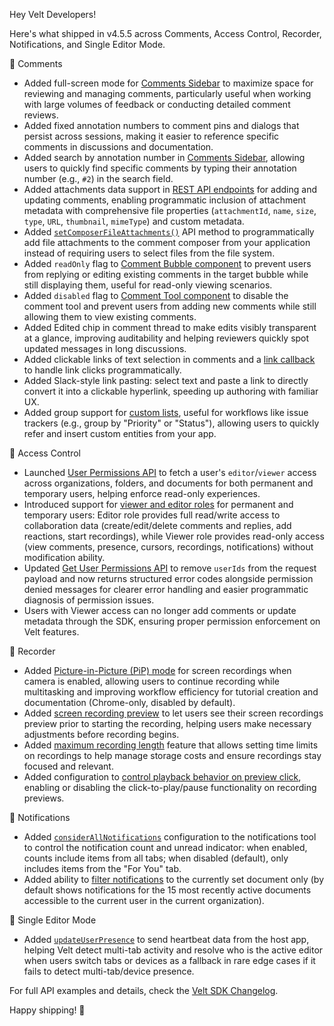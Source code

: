 Hey Velt Developers!

Here's what shipped in v4.5.5 across Comments, Access Control, Recorder, Notifications, and Single Editor Mode.

:speech_balloon: Comments

- Added full-screen mode for [Comments Sidebar](https://docs.velt.dev/async-collaboration/comments/customize-ui/sidebar) to maximize space for reviewing and managing comments, particularly useful when working with large volumes of feedback or conducting detailed comment reviews.
- Added fixed annotation numbers to comment pins and dialogs that persist across sessions, making it easier to reference specific comments in discussions and documentation.
- Added search by annotation number in [Comments Sidebar](https://docs.velt.dev/async-collaboration/comments/customize-ui/sidebar), allowing users to quickly find specific comments by typing their annotation number (e.g., `#2`) in the search field.
- Added attachments data support in [REST API endpoints](https://docs.velt.dev/api-reference/rest-apis/comments/add-comment) for adding and updating comments, enabling programmatic inclusion of attachment metadata with comprehensive file properties (`attachmentId`, `name`, `size`, `type`, `URL`, `thumbnail`, `mimeType`) and custom metadata.
- Added [`setComposerFileAttachments()`](https://docs.velt.dev/async-collaboration/comments/customize-behavior/general-controls#set-attachments-programmatically) API method to programmatically add file attachments to the comment composer from your application instead of requiring users to select files from the file system.
- Added `readOnly` flag to [Comment Bubble component](https://docs.velt.dev/async-collaboration/comments/customize-behavior/general-controls#set-comment-bubbles-as-read-only) to prevent users from replying or editing existing comments in the target bubble while still displaying them, useful for read-only viewing scenarios.
- Added `disabled` flag to [Comment Tool component](https://docs.velt.dev/async-collaboration/comments/customize-behavior/general-controls#disable-comment-tool) to disable the comment tool and prevent users from adding new comments while still allowing them to view existing comments.
- Added Edited chip in comment thread to make edits visibly transparent at a glance, improving auditability and helping reviewers quickly spot updated messages in long discussions.
- Added clickable links of text selection in comments and a [link callback](https://docs.velt.dev/async-collaboration/comments/customize-behavior/action-callbacks#on-comment-selection-link-click) to handle link clicks programmatically.
- Added Slack-style link pasting: select text and paste a link to directly convert it into a clickable hyperlink, speeding up authoring with familiar UX.
- Added group support for [custom lists](https://docs.velt.dev/async-collaboration/comments/customize-behavior/action-event-handlers#custom-category-list-opened), useful for workflows like issue trackers (e.g., group by "Priority" or "Status"), allowing users to quickly refer and insert custom entities from your app.

:closed_lock_with_key: Access Control

- Launched [User Permissions API](https://docs.velt.dev/security/access-control/user-permissions#get-user-permissions) to fetch a user's `editor`/`viewer` access across organizations, folders, and documents for both permanent and temporary users, helping enforce read-only experiences.
- Introduced support for [viewer and editor roles](https://docs.velt.dev/security/access-control/user-permissions#viewer-vs-editor) for permanent and temporary users: Editor role provides full read/write access to collaboration data (create/edit/delete comments and replies, add reactions, start recordings), while Viewer role provides read-only access (view comments, presence, cursors, recordings, notifications) without modification ability.
- Updated [Get User Permissions API](https://docs.velt.dev/security/access-control/user-permissions#get-user-permissions) to remove `userIds` from the request payload and now returns structured error codes alongside permission denied messages for clearer error handling and easier programmatic diagnosis of permission issues.
- Users with Viewer access can no longer add comments or update metadata through the SDK, ensuring proper permission enforcement on Velt features.

:movie_camera: Recorder

- Added [Picture-in-Picture (PiP) mode](https://docs.velt.dev/async-collaboration/recorder/customize-behavior/general-controls#enable-picture-in-picture-mode) for screen recordings when camera is enabled, allowing users to continue recording while multitasking and improving workflow efficiency for tutorial creation and documentation (Chrome-only, disabled by default).
- Added [screen recording preview](https://docs.velt.dev/async-collaboration/recorder/customize-behavior/general-controls#enable-screen-recording-preview) to let users see their screen recordings preview prior to starting the recording, helping users make necessary adjustments before recording begins.
- Added [maximum recording length](https://docs.velt.dev/async-collaboration/recorder/customize-behavior/general-controls#set-maximum-recording-time) feature that allows setting time limits on recordings to help manage storage costs and ensure recordings stay focused and relevant.
- Added configuration to [control playback behavior on preview click](https://docs.velt.dev/async-collaboration/recorder/customize-behavior/general-controls#enable-disable-playback-on-preview-click), enabling or disabling the click-to-play/pause functionality on recording previews.

:bell: Notifications

- Added [`considerAllNotifications`](https://docs.velt.dev/async-collaboration/notifications/customize-behavior/general-controls#count-only-for-you-notifications) configuration to the notifications tool to control the notification count and unread indicator: when enabled, counts include items from all tabs; when disabled (default), only includes items from the "For You" tab.
- Added ability to [filter notifications](https://docs.velt.dev/async-collaboration/notifications/customize-behavior/general-controls#filter-notifications-by-current-document) to the currently set document only (by default shows notifications for the 15 most recently active documents accessible to the current user in the current organization).

:busts_in_silhouette: Single Editor Mode

- Added [`updateUserPresence`](https://docs.velt.dev/users/single-editor-mode/setup#send-heartbeat-from-your-app) to send heartbeat data from the host app, helping Velt detect multi-tab activity and resolve who is the active editor when users switch tabs or devices as a fallback in rare edge cases if it fails to detect multi-tab/device presence.

For full API examples and details, check the [Velt SDK Changelog](https://docs.velt.dev/release-notes/changelog).

Happy shipping! :rocket:
